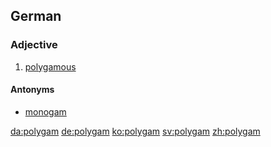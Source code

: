 ==German==

===Adjective===
{{de-adj|-}}

# [[polygamous]]

====Antonyms====
*[[monogam]]

[[da:polygam]]
[[de:polygam]]
[[ko:polygam]]
[[sv:polygam]]
[[zh:polygam]]